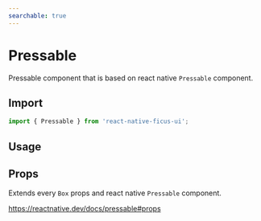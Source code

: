 ```yaml
---
searchable: true
---
```



# Pressable

Pressable component that is based on react native `Pressable` component.

## Import

```js
import { Pressable } from 'react-native-ficus-ui';
```

## Usage

<Box mt={5}>
  <ExpoDemo id="@bearstudio/ficus-ui-pressable" />
</Box>

## Props

Extends every `Box` props and react native `Pressable` component.

https://reactnative.dev/docs/pressable#props
